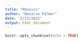 ```yaml
---
title: "Rbasics"
author: "Natalie Palmer"
date: "2/23/2022"
output: html_document
---
```


```r
knitr::opts_chunk$set(echo = TRUE)
```
